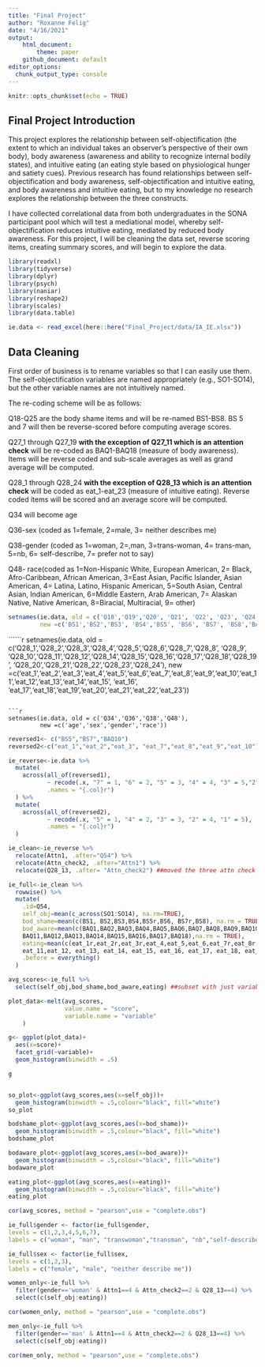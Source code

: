```yaml
---
title: "Final Project"
author: "Roxanne Felig"
date: "4/16/2021"
output:
    html_document:
        theme: paper
    github_document: default
editor_options: 
  chunk_output_type: console
---
```


```r
knitr::opts_chunk$set(echo = TRUE)
```

## Final Project Introduction
This project explores the relationship between self-objectification (the extent to which an individual takes an observer's perspective of their own body), body awareness (awareness and ability to recognize internal bodily states), and intuitive eating (an eating style based on physiological hunger and satiety cues). Previous research has found relationships between self-objectification and body awareness, self-objectification and intuitive eating, and body awareness and intuitive eating, but to my knowledge no research explores the relationship between the three constructs. 

I have collected correlational data from both undergraduates in the SONA participant pool which will test a mediational model, whereby self-objectification reduces intuitive eating, mediated by reduced body awareness. For this project, I will be cleaning the data set, reverse scoring items, creating summary scores, and will begin to explore the data.


```r
library(readxl)
library(tidyverse)
library(dplyr)
library(psych)
library(naniar)
library(reshape2)
library(scales)
library(data.table)
```

``` r
ie.data <- read_excel(here::here("Final_Project/data/IA_IE.xlsx"))
```

## Data Cleaning

First order of business is to rename variables so that I can easily use them. The self-objectification variables are named appropriately (e.g., SO1-SO14), but the other variable names are not intuitively named. 

The re-coding scheme will be as follows:

Q18-Q25 are the body shame items and will be re-named BS1-BS8. BS 5 and 7 will then be reverse-scored before computing average scores. 

Q27_1 through Q27_19 **with the exception of Q27_11 which is an attention check** will be re-coded as BAQ1-BAQ18 (measure of body awareness). Items will be reverse coded and sub-scale averages as well as grand average will be computed. 

Q28_1 through Q28_24 **with the exception of Q28_13 which is an attention check** will be coded as eat_1-eat_23 (measure of intuitive eating). Reverse coded items will be scored and an average score will be computed. 

Q34 will become age

Q36-sex (coded as 1=female, 2=male, 3= neither describes me)

Q38-gender (coded as 1=woman, 2=,man, 3=trans-woman, 4= trans-man, 5=nb, 6= self-describe, 7= prefer not to say)

Q48- race(coded as 1=Non-Hispanic White, European American, 2= Black, Afro-Caribbean, African American, 3=East Asian, Pacific Islander, Asian American, 4= Latina, Latino, Hispanic American, 5=South Asian, Central Asian, Indian American, 6=Middle Eastern, Arab American, 7= Alaskan Native, Native American, 8=Biracial, Multiracial, 9= other)

```r
setnames(ie.data, old = c('Q18','Q19','Q20', 'Q21', 'Q22', 'Q23', 'Q24', 'Q25', 'Q27_1','Q27_2','Q27_3', 'Q27_4', 'Q27_5', 'Q27_6','Q27_7', 'Q27_8', 'Q27_9', 'Q27_10', 'Q27_11', 'Q27_12','Q27_13', 'Q27_14', 'Q27_15', 'Q27_16', 'Q27_17', 'Q27_18', 'Q27_19'), 
         new =c('BS1','BS2','BS3', 'BS4','BS5', 'BS6', 'BS7', 'BS8','BAQ1','BAQ2','BAQ3', 'BAQ4','BAQ5', 'BAQ6', 'BAQ7', 'BAQ8', 'BAQ9','BAQ10', 'Attn_check2', 'BAQ11', 'BAQ12', 'BAQ13', 'BAQ14', 'BAQ15','BAQ16', 'BAQ17', 'BAQ18'))
```

``````r
setnames(ie.data, old = c('Q28_1','Q28_2','Q28_3','Q28_4','Q28_5','Q28_6','Q28_7','Q28_8',
'Q28_9', 'Q28_10','Q28_11','Q28_12','Q28_14','Q28_15','Q28_16','Q28_17','Q28_18','Q28_19',
'Q28_20','Q28_21','Q28_22','Q28_23','Q28_24'), 
         new =c('eat_1','eat_2','eat_3','eat_4','eat_5','eat_6','eat_7','eat_8','eat_9','eat_10','eat_11','eat_12','eat_13','eat_14','eat_15', 'eat_16', 'eat_17','eat_18','eat_19','eat_20','eat_21','eat_22','eat_23'))

```

```r
setnames(ie.data, old = c('Q34','Q36','Q38','Q48'),
         new =c('age','sex','gender','race'))

```


```r
reversed1<- c("BS5","BS7","BAQ10")
reversed2<-c("eat_1","eat_2","eat_3", "eat_7","eat_8","eat_9","eat_10")

ie_reverse<-ie.data %>%
  mutate(
    across(all_of(reversed1),
           ~ recode(.x, "7" = 1, "6" = 2, "5" = 3, "4" = 4, "3" = 5,"2"= 6, "1" = 7),
           .names = "{.col}r")
  ) %>%
  mutate(
    across(all_of(reversed2),
           ~ recode(.x, "5" = 1, "4" = 2, "3" = 3, "2" = 4, "1" = 5),
           .names = "{.col}r")
  )
```


```r
ie_clean<-ie_reverse %>% 
  relocate(Attn1, .after="Q54") %>% 
  relocate(Attn_check2, .after="Attn1") %>% 
  relocate(Q28_13, .after= "Attn_check2") ##moved the three attn check var to the end so that i can more easily summarize across variables 
```


```r
ie_full<-ie_clean %>%
  rowwise() %>% 
  mutate(
    .id=Q54,
    self_obj=mean(c_across(SO1:SO14), na.rm=TRUE),
    bod_shame=mean(c(BS1, BS2,BS3,BS4,BS5r,BS6, BS7r,BS8), na.rm = TRUE), ##couldn't just summarize across because the reverse coded items ended up at the end of the data set
    bod_aware=mean(c(BAQ1,BAQ2,BAQ3,BAQ4,BAQ5,BAQ6,BAQ7,BAQ8,BAQ9,BAQ10r,
    BAQ11,BAQ12,BAQ13,BAQ14,BAQ15,BAQ16,BAQ17,BAQ18),na.rm = TRUE),
    eating=mean(c(eat_1r,eat_2r,eat_3r,eat_4,eat_5,eat_6,eat_7r,eat_8r,eat_9r,eat_10r,
    eat_11,eat_12, eat_13, eat_14, eat_15, eat_16, eat_17, eat_18, eat_19, eat_20,  eat_21,eat_22, eat_23),na.rm = TRUE),
    .before = everything()
  )

```

```r
avg_scores<-ie_full %>% 
  select(self_obj,bod_shame,bod_aware,eating) ##subset with just variables of interest

plot_data<-melt(avg_scores,
                value.name = "score",
                variable.name = "variable"
    )

g<- ggplot(plot_data)+
  aes(x=score)+
  facet_grid(~variable)+
  geom_histogram(binwidth = .5)

g


so_plot<-ggplot(avg_scores,aes(x=self_obj))+
  geom_histogram(binwidth = .5,colour="black", fill="white")
so_plot

bodshame_plot<-ggplot(avg_scores,aes(x=bod_shame))+
  geom_histogram(binwidth = .5,colour="black", fill="white")
bodshame_plot

bodaware_plot<-ggplot(avg_scores,aes(x=bod_aware))+
  geom_histogram(binwidth = .5,colour="black", fill="white")
bodaware_plot

eating_plot<-ggplot(avg_scores,aes(x=eating))+
  geom_histogram(binwidth = .5,colour="black", fill="white")
eating_plot
```

```r

cor(avg_scores, method = "pearson",use = "complete.obs")

```

```r
ie_full$gender <- factor(ie_full$gender,
levels = c(1,2,3,4,5,6,7),
labels = c("woman", "man", "transwoman","transman", "nb","self-describe","not say"))

ie_full$sex <- factor(ie_full$sex,
levels = c(1,2,3),
labels = c("female", "male", "neither describe me"))

```

```r
women_only<-ie_full %>% 
  filter(gender=='woman' & Attn1==4 & Attn_check2==2 & Q28_13==4) %>% 
  select(c(self_obj:eating))

cor(women_only, method = "pearson",use = "complete.obs")
```


```r
men_only<-ie_full %>% 
  filter(gender=='man' & Attn1==4 & Attn_check2==2 & Q28_13==4) %>% 
  select(c(self_obj:eating))

cor(men_only, method = "pearson",use = "complete.obs")
```
